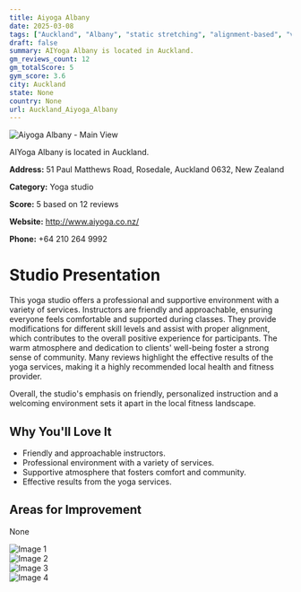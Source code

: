 ```yaml
---
title: Aiyoga Albany
date: 2025-03-08
tags: ["Auckland", "Albany", "static stretching", "alignment-based", "varied yoga styles", "welcoming", "supportive", "Auckland"]  
draft: false
summary: AIYoga Albany is located in Auckland.
gm_reviews_count: 12
gm_totalScore: 5
gym_score: 3.6
city: Auckland
state: None
country: None
url: Auckland_Aiyoga_Albany
---
```


<div className="aspect-[16/9] relative my-8">
  <img 
    src="https://lh5.googleusercontent.com/p/AF1QipMnFV1XXbNoETCxmnmHeRLH4_wC9SgefXwcw2Nk=w1920-h1080-k-no"
    alt="Aiyoga Albany - Main View"
    className="object-cover absolute inset-0 w-full h-full rounded-lg"
  />
</div>

AIYoga Albany is located in Auckland.

**Address:** 51 Paul Matthews Road, Rosedale, Auckland 0632, New Zealand

**Category:** Yoga studio

**Score:** 5 based on 12 reviews

**Website:** http://www.aiyoga.co.nz/

**Phone:** +64 210 264 9992

# Studio Presentation

This yoga studio offers a professional and supportive environment with a variety of services. Instructors are friendly and approachable, ensuring everyone feels comfortable and supported during classes. They provide modifications for different skill levels and assist with proper alignment, which contributes to the overall positive experience for participants. The warm atmosphere and dedication to clients' well-being foster a strong sense of community. Many reviews highlight the effective results of the yoga services, making it a highly recommended local health and fitness provider.

Overall, the studio's emphasis on friendly, personalized instruction and a welcoming environment sets it apart in the local fitness landscape.

## Why You'll Love It

- Friendly and approachable instructors.
- Professional environment with a variety of services.
- Supportive atmosphere that fosters comfort and community.
- Effective results from the yoga services.

## Areas for Improvement

None

<div className="grid grid-cols-1 xl:grid-cols-2 gap-4 my-8">
<div className="aspect-[4/3] relative"><img src="https://lh3.googleusercontent.com/p/AF1QipNrhlvSmD_MC9GMvxii_c-7oOo9gtFMza2evkrM=w1920-h1080-k-no" alt="Image 1" className="object-cover absolute inset-0 w-full h-full rounded-lg" /></div>
<div className="aspect-[4/3] relative"><img src="https://lh5.googleusercontent.com/p/AF1QipOUw2quRxOx-Gkgy1TCzURqgEHB0CK5Aqd-JIZD=w1920-h1080-k-no" alt="Image 2" className="object-cover absolute inset-0 w-full h-full rounded-lg" /></div>
<div className="aspect-[4/3] relative"><img src="https://lh5.googleusercontent.com/p/AF1QipOdP4bgOrspT8CizkT6scKkGrr5dk-Q2aL1lMId=w1920-h1080-k-no" alt="Image 3" className="object-cover absolute inset-0 w-full h-full rounded-lg" /></div>
<div className="aspect-[4/3] relative"><img src="https://lh5.googleusercontent.com/p/AF1QipO573fKoazaU78-AOu82_L-iCZX_7yc48BW3feA=w1920-h1080-k-no" alt="Image 4" className="object-cover absolute inset-0 w-full h-full rounded-lg" /></div>
</div>